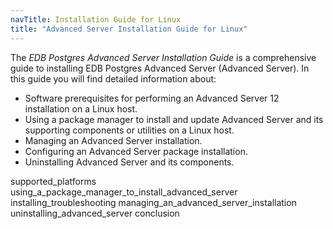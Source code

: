 ```yaml
---
navTitle: Installation Guide for Linux
title: "Advanced Server Installation Guide for Linux"
---
```


<div id="index" class="registered_link"></div>


The *EDB Postgres Advanced Server Installation Guide* is a comprehensive guide to installing EDB Postgres Advanced Server (Advanced Server). In this guide you will find detailed information about:

  - Software prerequisites for performing an Advanced Server 12 installation on a Linux host.
  - Using a package manager to install and update Advanced Server and its supporting components or utilities on a Linux host.
  - Managing an Advanced Server installation.
  - Configuring an Advanced Server package installation.
  - Uninstalling Advanced Server and its components.

<div class="toctree" data-maxdepth="4">

supported_platforms using_a_package_manager_to_install_advanced_server installing_troubleshooting managing_an_advanced_server_installation uninstalling_advanced_server conclusion

</div>
